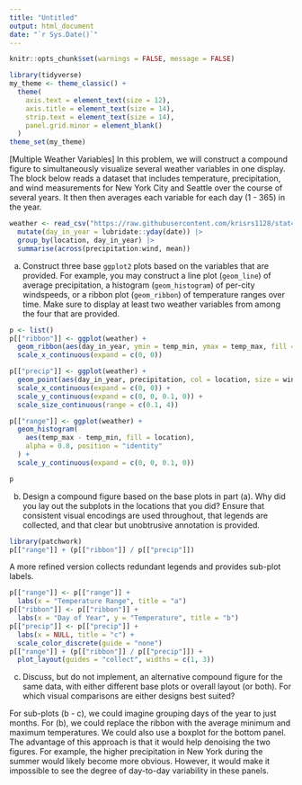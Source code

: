 ```yaml
---
title: "Untitled"
output: html_document
date: "`r Sys.Date()`"
---
```


```r
knitr::opts_chunk$set(warnings = FALSE, message = FALSE)
```

```r
library(tidyverse)
my_theme <- theme_classic() +
  theme(
    axis.text = element_text(size = 12),
    axis.title = element_text(size = 14),
    strip.text = element_text(size = 14),
    panel.grid.minor = element_blank()
  )
theme_set(my_theme)
```

[Multiple Weather Variables] In this problem, we will construct a compound
figure to simultaneously visualize several weather variables in one display. The
block below reads a dataset that includes temperature, precipitation, and wind
measurements for New York City and Seattle over the course of several years. It
then then averages each variable for each day (1 - 365) in the year.

```r
weather <- read_csv("https://raw.githubusercontent.com/krisrs1128/stat479_s22/main/exercises/data/weather.csv") |>
  mutate(day_in_year = lubridate::yday(date)) |>
  group_by(location, day_in_year) |>
  summarise(across(precipitation:wind, mean))
```
  
a. Construct three base `ggplot2` plots based on the variables that are
provided. For example, you may construct a line plot (`geom_line`) of
average precipitation, a histogram (`geom_histogram`) of per-city
windspeeds, or a ribbon plot (`geom_ribbon`) of temperature ranges over
time. Make sure to display at least two weather variables from among the
four that are provided.

```r
p <- list()
p[["ribbon"]] <- ggplot(weather) +
  geom_ribbon(aes(day_in_year, ymin = temp_min, ymax = temp_max, fill = location), alpha = 0.8) +
  scale_x_continuous(expand = c(0, 0))

p[["precip"]] <- ggplot(weather) +
  geom_point(aes(day_in_year, precipitation, col = location, size = wind)) +
  scale_x_continuous(expand = c(0, 0)) +
  scale_y_continuous(expand = c(0, 0, 0.1, 0)) +
  scale_size_continuous(range = c(0.1, 4))

p[["range"]] <- ggplot(weather) +
  geom_histogram(
    aes(temp_max - temp_min, fill = location),
    alpha = 0.8, position = "identity"
  ) +
  scale_y_continuous(expand = c(0, 0, 0.1, 0))

p
```

b. Design a compound figure based on the base plots in part (a). Why did you
lay out the subplots in the locations that you did? Ensure that consistent
visual encodings are used throughout, that legends are collected, and that
clear but unobtrusive annotation is provided.

```r
library(patchwork)
p[["range"]] + (p[["ribbon"]] / p[["precip"]])
```

A more refined version collects redundant legends and provides sub-plot labels.

```r
p[["range"]] <- p[["range"]] +
  labs(x = "Temperature Range", title = "a")
p[["ribbon"]] <- p[["ribbon"]] +
  labs(x = "Day of Year", y = "Temperature", title = "b")
p[["precip"]] <- p[["precip"]] +
  labs(x = NULL, title = "c") +
  scale_color_discrete(guide = "none")
p[["range"]] + (p[["ribbon"]] / p[["precip"]]) +
  plot_layout(guides = "collect", widths = c(1, 3))
```

c. Discuss, but do not implement, an alternative compound figure for the
same data, with either different base plots or overall layout (or both). For
which visual comparisons are either designs best suited?

For sub-plots (b - c), we could imagine grouping days of the year to just
months. For (b), we could replace the ribbon with the average minimum and
maximum temperatures. We could also use a boxplot for the bottom panel. The
advantage of this approach is that it would help denoising the two figures. For
example, the higher precipitation in New York during the summer would likely
become more obvious. However, it would make it impossible to see the degree of
day-to-day variability in these panels.